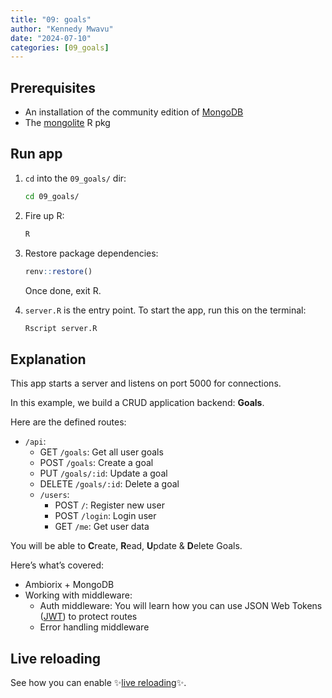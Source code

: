 ```yaml
---
title: "09: goals"
author: "Kennedy Mwavu"
date: "2024-07-10"
categories: [09_goals]
---
```


## Prerequisites

- An installation of the community edition of [MongoDB](https://www.mongodb.com/docs/manual/installation/)
- The [mongolite](https://github.com/jeroen/mongolite) R pkg

## Run app

1. `cd` into the `09_goals/` dir:

    ```bash
    cd 09_goals/
    ```

1. Fire up R:
    
    ```bash
    R
    ```

1. Restore package dependencies:
    
    ```r
    renv::restore()
    ```

    Once done, exit R.
1. `server.R` is the entry point. To start the app, run this on the terminal:
    
    ```bash
    Rscript server.R
    ```

## Explanation

This app starts a server and listens on port 5000 for connections.

In this example, we build a CRUD application backend: **Goals**.

Here are the defined routes:

- `/api`:
    - GET `/goals`: Get all user goals
    - POST `/goals`: Create a goal
    - PUT `/goals/:id`: Update a goal
    - DELETE `/goals/:id`: Delete a goal
    - `/users`:
      - POST `/`: Register new user
      - POST `/login`: Login user
      - GET `/me`: Get user data

You will be able to **C**reate, **R**ead, **U**pdate & **D**elete Goals.

Here's what's covered:

- Ambiorix + MongoDB
- Working with middleware:
  - Auth middleware: You will learn how you can use JSON Web Tokens ([JWT](https://jwt.io/)) to protect routes
  - Error handling middleware

## Live reloading

See how you can enable ✨[live reloading](../10_live_reloading/index.qmd)✨.
